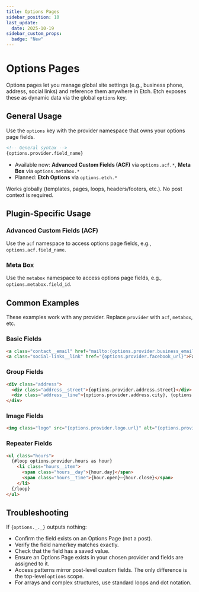 ```yaml
---
title: Options Pages
sidebar_position: 10
last_update:
  date: 2025-10-19
sidebar_custom_props:
  badge: "New"
---
```



# Options Pages

<VersionBadge version="1.0.0-alpha-3" />

Options pages let you manage global site settings (e.g., business phone, address, social links) and reference them anywhere in Etch. Etch exposes these as dynamic data via the global `options` key.

## General Usage

Use the `options` key with the provider namespace that owns your options page fields.

```html
<!-- General syntax -->
{options.provider.field_name}
```

- Available now: **Advanced Custom Fields (ACF)** via `options.acf.*`, **Meta Box** via `options.metabox.*`
- Planned: **Etch Options** via `options.etch.*`

Works globally (templates, pages, loops, headers/footers, etc.). No post context is required.

## Plugin-Specific Usage

### Advanced Custom Fields (ACF)

Use the `acf` namespace to access options page fields, e.g., `options.acf.field_name`.

### Meta Box

Use the `metabox` namespace to access options page fields, e.g., `options.metabox.field_id`.

## Common Examples

These examples work with any provider. Replace `provider` with `acf`, `metabox`, etc.

### Basic Fields

```html
<a class="contact__email" href="mailto:{options.provider.business_email}">{options.provider.business_email}</a>
<a class="social-links__link" href="{options.provider.facebook_url}">Facebook</a>
```

### Group Fields

```html
<div class="address">
  <div class="address__street">{options.provider.address.street}</div>
  <div class="address__line">{options.provider.address.city}, {options.provider.address.state} {options.provider.address.zip}</div>
</div>
```

### Image Fields

```html
<img class="logo" src="{options.provider.logo.url}" alt="{options.provider.logo.alt}" />
```

### Repeater Fields

```html
<ul class="hours">
  {#loop options.provider.hours as hour}
    <li class="hours__item">
      <span class="hours__day">{hour.day}</span>
      <span class="hours__time">{hour.open}–{hour.close}</span>
    </li>
  {/loop}
</ul>
```

## Troubleshooting

If `{options._._}` outputs nothing:
  - Confirm the field exists on an Options Page (not a post).
  - Verify the field name/key matches exactly.
  - Check that the field has a saved value.
  - Ensure an Options Page exists in your chosen provider and fields are assigned to it.
  - Access patterns mirror post-level custom fields. The only difference is the top-level `options` scope.
  - For arrays and complex structures, use standard loops and dot notation.
